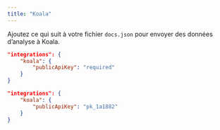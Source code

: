 ```yaml
---
title: "Koala"
---
```


Ajoutez ce qui suit à votre fichier `docs.json` pour envoyer des données d’analyse à Koala.

<CodeGroup>

```json Options d’analyse dans docs.json
"integrations": {
    "koala": {
        "publicApiKey": "required"
    }
}
```

```json Exemple
"integrations": {
    "koala": {
        "publicApiKey": "pk_1a1882"
    }
}
```

</CodeGroup>
